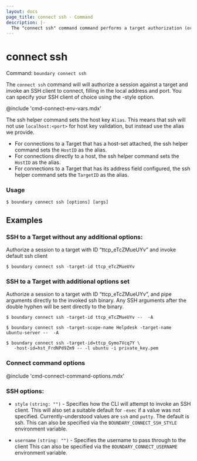 ```yaml
---
layout: docs
page_title: connect ssh - Command
description: |-
  The "connect ssh" command command performs a target authorization (or consumes an existing authorization token) and launches a proxied ssh connection.
---
```


# connect ssh

Command: `boundary connect ssh`

The `connect ssh` command will will authorize a session against a target and
invoke an SSH client to connect, filling in the local address and port. You can
specify your SSH client of choice using the -style option.

@include 'cmd-connect-env-vars.mdx'


The ssh helper command sets the host key `Alias`. This means that ssh will not use `localhost:<port>` for
host key validation, but instead use the alias we provide.

* For connections to a Target that has a host-set attached, the ssh helper command sets the `HostID` as the alias.
* For connections directly to a host, the ssh helper command sets the `HostID` as the alias.
* For connections to a Target that has its address field configured, the ssh helper command sets the `TargetID` as the alias.

### Usage

<CodeBlockConfig hideClipboard>

```shell-session
$ boundary connect ssh [options] [args]
```

</CodeBlockConfig>

## Examples

### SSH to a Target without any additional options:

Authorize a session to a target with ID “ttcp_eTcZMueUYv” and invoke default ssh client

<CodeBlockConfig hideClipboard>

```shell-session
$ boundary connect ssh -target-id ttcp_eTcZMueUYv
```

</CodeBlockConfig>

### SSH to a Target with additional options set
Authorize a session to a target with ID “ttcp_eTcZMueUYv”, and pipe arguments directly to the invoked ssh binary.
Any SSH arguments after the double hyphen will be sent directly to the binary.

<CodeBlockConfig hideClipboard>

```shell-session
$ boundary connect ssh -target-id ttcp_eTcZMueUYv --  -A
```

</CodeBlockConfig>

<CodeBlockConfig hideClipboard>

```shell-session
$ boundary connect ssh -target-scope-name Helpdesk -target-name ubuntu-server --  -A
```

</CodeBlockConfig>

<CodeBlockConfig hideClipboard>

```shell-session
$ boundary connect ssh -target-id=ttcp_Gymo7Vcq7Y \
   -host-id=hst_FrdNPd9Zm9 -- -l ubuntu -i private_key.pem
```

</CodeBlockConfig>



### Connect command options
@include 'cmd-connect-command-options.mdx'

### SSH options:

-  `style` `(string: "")` - Specifies how the CLI will attempt to invoke an SSH
   client. This will also set a suitable default for `-exec` if a value was not
   specified. Currently-understood values are `ssh` and `putty`. The default is
   ssh. This can also be specified via the `BOUNDARY_CONNECT_SSH_STYLE`
   environment variable.

-  `username` `(string: "")` - Specifies the username to pass through to the
   client This can also be specified via the `BOUNDARY_CONNECT_USERNAME`
   environment variable.
